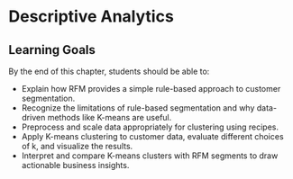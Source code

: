 # Descriptive Analytics

::: callout-tip
## Learning Goals {.unnumbered}

By the end of this chapter, students should be able to:

- Explain how RFM provides a simple rule-based approach to customer segmentation.
- Recognize the limitations of rule-based segmentation and why data-driven methods like K-means are useful.
- Preprocess and scale data appropriately for clustering using recipes.
- Apply K-means clustering to customer data, evaluate different choices of k, and visualize the results.
- Interpret and compare K-means clusters with RFM segments to draw actionable business insights.

:::